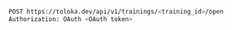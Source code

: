 ```bash
POST https://toloka.dev/api/v1/trainings/<training_id>/open
Authorization: OAuth <OAuth token>
```
